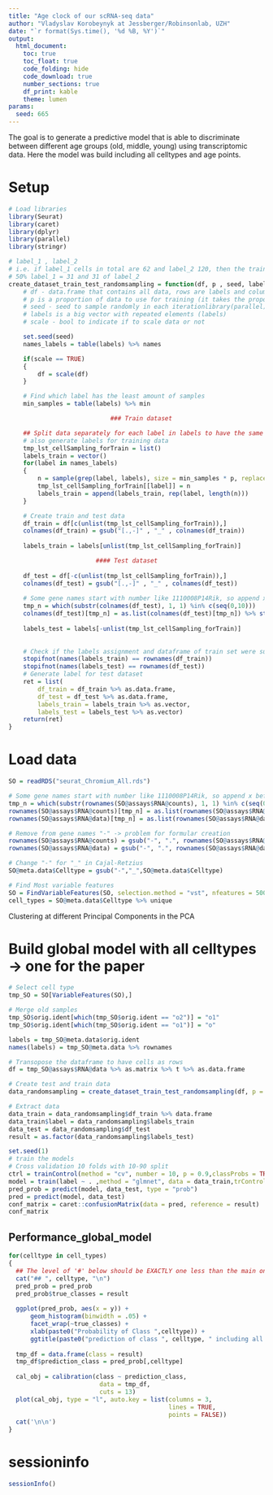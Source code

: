 ```yaml
---
title: "Age clock of our scRNA-seq data"
author: "Vladyslav Korobeynyk at Jessberger/Robinsonlab, UZH"
date: "`r format(Sys.time(), '%d %B, %Y')`"
output:
  html_document:
    toc: true
    toc_float: true
    code_folding: hide
    code_download: true
    number_sections: true
    df_print: kable
    theme: lumen
params:
  seed: 665
---
```


The goal is to generate a predictive model that is able to discriminate between different age groups (old, middle, young) using transcriptomic data. Here the model was build including all celltypes and age points.

# Setup
```r
# Load libraries
library(Seurat)
library(caret)
library(dplyr)
library(parallel)
library(stringr)

# label_1 , label_2
# i.e. if label_1 cells in total are 62 and label_2 120, then the training set will consist of
# 50% label_1 = 31 and 31 of label_2
create_dataset_train_test_randomsampling = function(df, p , seed, labels ,scale) {
    # df - data.frame that contains all data, rows are labels and columns are predictors
    # p is a proportion of data to use for training (it takes the proportion of the less populated class of cells)
    # seed - seed to sample randomly in each iterationlibrary(parallel)
    # labels is a big vector with repeated elements (labels)
    # scale - bool to indicate if to scale data or not

    set.seed(seed)
    names_labels = table(labels) %>% names    

    if(scale == TRUE)
    {
        df = scale(df)
    }

    # Find which label has the least amount of samples
    min_samples = table(labels) %>% min

                            ### Train dataset

    ## Split data separately for each label in labels to have the same proportion
    # also generate labels for training data
    tmp_lst_cellSampling_forTrain = list()
    labels_train = vector()
    for(label in names_labels)
    {
        n = sample(grep(label, labels), size = min_samples * p, replace = F)
        tmp_lst_cellSampling_forTrain[[label]] = n
        labels_train = append(labels_train, rep(label, length(n)))
    }

    # Create train and test data
    df_train = df[c(unlist(tmp_lst_cellSampling_forTrain)),]
    colnames(df_train) = gsub("[.,-]" , "_" , colnames(df_train))
    
    labels_train = labels[unlist(tmp_lst_cellSampling_forTrain)]

                        #### Test dataset
    
    df_test = df[-c(unlist(tmp_lst_cellSampling_forTrain)),]
    colnames(df_test) = gsub("[.,-]" , "_" , colnames(df_test))
    
    # Some gene names start with number like 1110008P14Rik, so append x before gene name
    tmp_n = which(substr(colnames(df_test), 1, 1) %in% c(seq(0,10)))
    colnames(df_test)[tmp_n] = as.list(colnames(df_test)[tmp_n]) %>% str_c("x" ,.) 
    
    labels_test = labels[-unlist(tmp_lst_cellSampling_forTrain)]
    
    
    # Check if the labels assignment and dataframe of train set were subset correctly
    stopifnot(names(labels_train) == rownames(df_train))
    stopifnot(names(labels_test) == rownames(df_test))
    # Generate label for test dataset
    ret = list(
        df_train = df_train %>% as.data.frame,
        df_test = df_test %>% as.data.frame,
        labels_train = labels_train %>% as.vector,
        labels_test = labels_test %>% as.vector)
    return(ret)
}
```

# Load data
```r
SO = readRDS("seurat_Chromium_All.rds")

# Some gene names start with number like 1110008P14Rik, so append x before gene name
tmp_n = which(substr(rownames(SO@assays$RNA@counts), 1, 1) %in% c(seq(0,10)))
rownames(SO@assays$RNA@counts)[tmp_n] = as.list(rownames(SO@assays$RNA@counts)[tmp_n]) %>% str_c("x" ,.) 
rownames(SO@assays$RNA@data)[tmp_n] = as.list(rownames(SO@assays$RNA@data)[tmp_n]) %>% str_c("x" ,.) 

# Remove from gene names "-" -> problem for formular creation
rownames(SO@assays$RNA@counts) = gsub("-", ".", rownames(SO@assays$RNA@counts))
rownames(SO@assays$RNA@data) = gsub("-", ".", rownames(SO@assays$RNA@data))

# Change "-" for "_" in Cajal-Retzius
SO@meta.data$Celltype = gsub("-","_",SO@meta.data$Celltype)

# Find Most variable features
SO = FindVariableFeatures(SO, selection.method = "vst", nfeatures = 5000)
cell_types = SO@meta.data$Celltype %>% unique
```

Clustering at different Principal Components in the PCA

# Build global model with all celltypes -> one for the paper {.tabset}
```r
# Select cell type
tmp_SO = SO[VariableFeatures(SO),]

# Merge old samples
tmp_SO$orig.ident[which(tmp_SO$orig.ident == "o2")] = "o1"
tmp_SO$orig.ident[which(tmp_SO$orig.ident == "o1")] = "o"

labels = tmp_SO@meta.data$orig.ident
names(labels) = tmp_SO@meta.data %>% rownames

# Transopose the dataframe to have cells as rows
df = tmp_SO@assays$RNA@data %>% as.matrix %>% t %>% as.data.frame

# Create test and train data
data_randomsampling = create_dataset_train_test_randomsampling(df, p = 0.7,seed = 1,labels = labels,scale = FALSE)

# Extract data
data_train = data_randomsampling$df_train %>% data.frame
data_train$label = data_randomsampling$labels_train
data_test = data_randomsampling$df_test
result = as.factor(data_randomsampling$labels_test)

set.seed(1)
# train the models
# Cross validation 10 folds with 10-90 split
ctrl = trainControl(method = "cv", number = 10, p = 0.9,classProbs = TRUE)
model = train(label ~ . ,method = "glmnet", data = data_train,trControl = ctrl)
pred_prob = predict(model, data_test, type = "prob")
pred = predict(model, data_test)
conf_matrix = caret::confusionMatrix(data = pred, reference = result)
conf_matrix
```

## Performance_global_model  {.tabset}
```r
for(celltype in cell_types)
{
  ## The level of '#' below should be EXACTLY one less than the main one (above) which specifies {.tabset}
  cat("## ", celltype, "\n")
  pred_prob = pred_prob
  pred_prob$true_classes = result
  
  ggplot(pred_prob, aes(x = y)) + 
      geom_histogram(binwidth = .05) + 
      facet_wrap(~true_classes) + 
      xlab(paste0("Probability of Class ",celltype)) +
      ggtitle(paste0("prediction of class ", celltype, " including all celltypes")) # for the main title
  
  tmp_df = data.frame(class = result)
  tmp_df$prediction_class = pred_prob[,celltype]
  
  cal_obj = calibration(class ~ prediction_class,
                         data = tmp_df,
                         cuts = 13)
  plot(cal_obj, type = "l", auto.key = list(columns = 3,
                                            lines = TRUE,
                                            points = FALSE))
  cat('\n\n')
}
```

# sessioninfo
```r
sessionInfo()
```